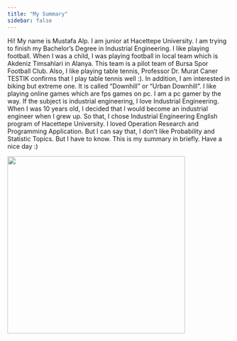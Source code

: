 ```yaml
---
title: "My Summary"
sidebar: false 
---
```


Hi! My name is Mustafa Alp. I am junior at Hacettepe University. I am trying to finish my Bachelor's Degree in Industrial Engineering. I like playing football. When I was a child, I was playing football in local team which is Akdeniz Timsahlari in Alanya. This team is a pilot team of Bursa Spor Football Club. Also, I like playing table tennis, Professor Dr. Murat Caner TESTIK confirms that I play table tennis well :). In addition, I am interested in biking but extreme one. It is called "Downhill" or "Urban Downhill". I like playing online games which are fps games on pc. I am a pc gamer by the way. If the subject is industrial engineering, I love Industrial Engineering. When I was 10 years old, I decided that I would become an industrial engineer when I grew up. So that, I chose Industrial Engineering English program of Hacettepe University. I loved Operation Research and Programming Application. But I can say that, I don't like Probability and Statistic Topics. But I have to know. This is my summary in briefly. Have a nice day :)

![](docs/ben_foto_siyah_beyaz.jpg){fig-align="center" width="400"}
